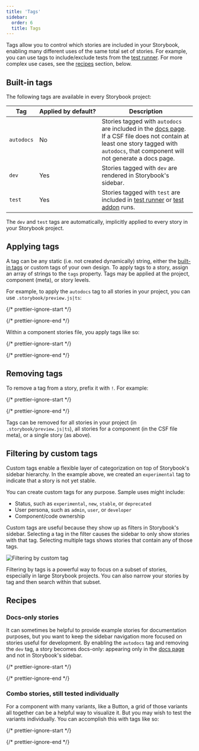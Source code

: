 ```yaml
---
title: 'Tags'
sidebar:
  order: 6
  title: Tags
---
```


Tags allow you to control which stories are included in your Storybook, enabling many different uses of the same total set of stories. For example, you can use tags to include/exclude tests from the [test runner](../writing-tests/test-runner.mdx#run-tests-for-a-subset-of-stories). For more complex use cases, see the [recipes](#recipes) section, below.

## Built-in tags

The following tags are available in every Storybook project:

| Tag        | Applied by default? | Description                                                                                                                                                                                                              |
| ---------- | ------------------- | ------------------------------------------------------------------------------------------------------------------------------------------------------------------------------------------------------------------------ |
| `autodocs` | No                  | Stories tagged with `autodocs` are included in the [docs page](../writing-docs/autodocs.mdx). If a CSF file does not contain at least one story tagged with `autodocs`, that component will not generate a docs page.    |
| `dev`      | Yes                 | Stories tagged with `dev` are rendered in Storybook's sidebar.                                                                                                                                                           |
| `test`     | Yes                 | Stories tagged with `test` are included in [test runner](../writing-tests/test-runner.mdx#run-tests-for-a-subset-of-stories) or [test addon](../writing-tests/test-addon.mdx#including-excluding-or-skipping-tests) runs. |

The `dev` and `test` tags are automatically, implicitly applied to every story in your Storybook project.

## Applying tags

A tag can be any static (i.e. not created dynamically) string, either the [built-in tags](#built-in-tags) or custom tags of your own design. To apply tags to a story, assign an array of strings to the `tags` property. Tags may be applied at the project, component (meta), or story levels.

For example, to apply the `autodocs` tag to all stories in your project, you can use `.storybook/preview.js|ts`:

{/* prettier-ignore-start */}

<CodeSnippets path="tags-in-preview.md" />

{/* prettier-ignore-end */}

Within a component stories file, you apply tags like so:

{/* prettier-ignore-start */}

<CodeSnippets path="tags-in-meta-and-story.md" />

{/* prettier-ignore-end */}

## Removing tags

To remove a tag from a story, prefix it with `!`. For example:

{/* prettier-ignore-start */}

<CodeSnippets path="tags-remove-in-story.md" />

{/* prettier-ignore-end */}

Tags can be removed for all stories in your project (in `.storybook/preview.js|ts`), all stories for a component (in the CSF file meta), or a single story (as above).

## Filtering by custom tags

Custom tags enable a flexible layer of categorization on top of Storybook's sidebar hierarchy. In the example above, we created an `experimental` tag to indicate that a story is not yet stable.

You can create custom tags for any purpose. Sample uses might include:

- Status, such as `experimental`, `new`, `stable`, or `deprecated`
- User persona, such as `admin`, `user`, or `developer`
- Component/code ownership

Custom tags are useful because they show up as filters in Storybook's sidebar. Selecting a tag in the filter causes the sidebar to only show stories with that tag. Selecting multiple tags shows stories that contain any of those tags.

![Filtering by custom tag](../_assets/writing-stories/custom-tag-filter.png)

Filtering by tags is a powerful way to focus on a subset of stories, especially in large Storybook projects. You can also narrow your stories by tag and then search within that subset.

## Recipes

### Docs-only stories

It can sometimes be helpful to provide example stories for documentation purposes, but you want to keep the sidebar navigation more focused on stories useful for development. By enabling the `autodocs` tag and removing the `dev` tag, a story becomes docs-only: appearing only in the [docs page](../writing-docs/autodocs.mdx) and not in Storybook's sidebar.

{/* prettier-ignore-start */}

<CodeSnippets path="tags-docs-only-in-meta.md" />

{/* prettier-ignore-end */}

### Combo stories, still tested individually

For a component with many variants, like a Button, a grid of those variants all together can be a helpful way to visualize it. But you may wish to test the variants individually. You can accomplish this with tags like so:

{/* prettier-ignore-start */}

<CodeSnippets path="tags-combo-example.md" />

{/* prettier-ignore-end */}

